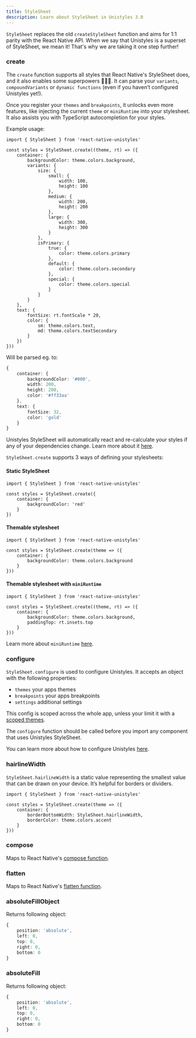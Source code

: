 ```yaml
---
title: StyleSheet
description: Learn about StyleSheet in Unistyles 3.0
---
```



`StyleSheet` replaces the old `createStyleSheet` function and aims for 1:1 parity with the React Native API.
When we say that Unistyles is a superset of StyleSheet, we mean it! That's why we are taking it one step further!

### create

The `create` function supports all styles that React Native's StyleSheet does, and it also enables some superpowers 🦸🏼‍♂️.
It can parse your `variants`, `compoundVariants` or `dynamic functions` (even if you haven’t configured Unistyles yet!).

Once you register your `themes` and `breakpoints`, it unlocks even more features, like injecting the current `theme` or `miniRuntime` into your stylesheet.
It also assists you with TypeScript autocompletion for your styles.

Example usage:

```tsx /create/
import { StyleSheet } from 'react-native-unistyles'

const styles = StyleSheet.create((theme, rt) => ({
    container: {
        backgroundColor: theme.colors.background,
        variants: {
            size: {
                small: {
                    width: 100,
                    height: 100
                },
                medium: {
                    width: 200,
                    height: 200
                },
                large: {
                    width: 300,
                    height: 300
                }
            },
            isPrimary: {
                true: {
                    color: theme.colors.primary
                },
                default: {
                    color: theme.colors.secondary
                },
                special: {
                    color: theme.colors.special
                }
            }
        }
    },
    text: {
        fontSize: rt.fontScale * 20,
        color: {
            sm: theme.colors.text,
            md: theme.colors.textSecondary
        }
    })
}))
```

Will be parsed eg. to:

```ts
{
    container: {
        backgroundColor: '#000',
        width: 200,
        height: 200,
        color: '#ff33aa'
    },
    text: {
        fontSize: 32,
        color: 'gold'
    }
}
```

Unistyles StyleSheet will automatically react and re-calculate your styles if any of your dependencies change. Learn more about it [here](/v3/start/how-unistyles-works).

`StyleSheet.create` supports 3 ways of defining your stylesheets:

#### Static StyleSheet

```tsx /create/
import { StyleSheet } from 'react-native-unistyles'

const styles = StyleSheet.create({
    container: {
        backgroundColor: 'red'
    }
})
```

#### Themable stylesheet

```tsx /create/
import { StyleSheet } from 'react-native-unistyles'

const styles = StyleSheet.create(theme => ({
    container: {
        backgroundColor: theme.colors.background
    }
}))

```

#### Themable stylesheet with `miniRuntime`

```tsx /create/
import { StyleSheet } from 'react-native-unistyles'

const styles = StyleSheet.create((theme, rt) => ({
    container: {
        backgroundColor: theme.colors.background,
        paddingTop: rt.insets.top
    }
}))
```

Learn more about `miniRuntime` [here](/v3/references/mini-runtime/).

### configure

`StyleSheet.configure` is used to configure Unistyles. It accepts an object with the following properties:

- `themes` your apps themes
- `breakpoints` your apps breakpoints
- `settings` additional settings

This config is scoped across the whole app, unless your limit it with a [scoped themes](/v3/references/scoped-theme/).

The `configure` function should be called before you import any component that uses Unistyles StyleSheet.

You can learn more about how to configure Unistyles [here](/v3/start/configuration).

### hairlineWidth

`StyleSheet.hairlineWidth` is a static value representing the smallest value that can be drawn on your device. It’s helpful for borders or dividers.

```tsx /hairlineWidth/
import { StyleSheet } from 'react-native-unistyles'

const styles = StyleSheet.create(theme => ({
    container: {
        borderBottomWidth: StyleSheet.hairlineWidth,
        borderColor: theme.colors.accent
    }
}))
```

### compose

Maps to React Native's [compose function](https://reactnative.dev/docs/stylesheet#compose).

### flatten

Maps to React Native's [flatten function](https://reactnative.dev/docs/stylesheet#flatten).

### absoluteFillObject

Returns following object:

```ts
{
    position: 'absolute',
    left: 0,
    top: 0,
    right: 0,
    bottom: 0
}
```

### absoluteFill

Returns following object:

```ts
{
    position: 'absolute',
    left: 0,
    top: 0,
    right: 0,
    bottom: 0
}
